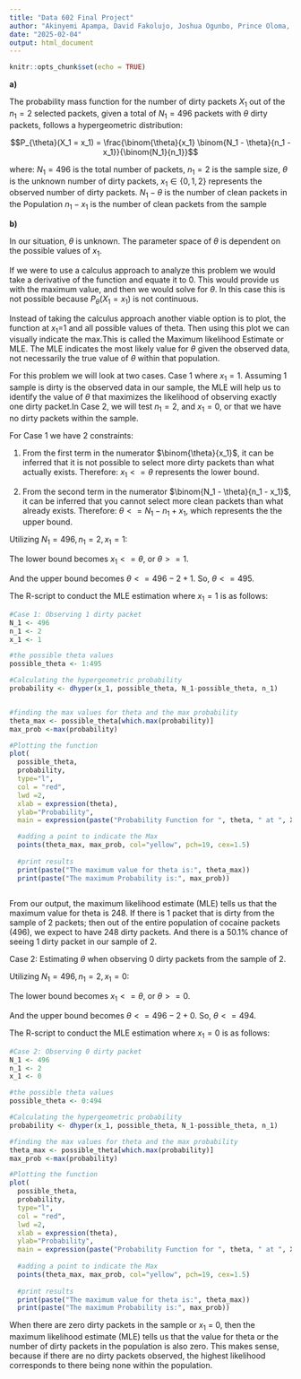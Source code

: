 ---
title: "Data 602 Final Project"
author: "Akinyemi Apampa, David Fakolujo, Joshua Ogunbo, Prince Oloma, Ravin Jayasuriya"
date: "2025-02-04"
output: html_document
---

```{r setup, include=FALSE}
knitr::opts_chunk$set(echo = TRUE)
```


**a)** 

The probability mass function for the number of dirty packets $X_1$ out of the $n_1 = 2$ selected packets, given a total of $N_1 = 496$ packets with $\theta$ dirty packets, follows a hypergeometric distribution:

$$P_{\theta}(X_1 = x_1) = \frac{\binom{\theta}{x_1} \binom{N_1 - \theta}{n_1 - x_1}}{\binom{N_1}{n_1}}$$

where:
$N_1 = 496$ is the total number of packets,
$n_1 = 2$ is the sample size,
$\theta$ is the unknown number of dirty packets,
$x_1 \in \{0, 1, 2\}$ represents the observed number of dirty packets.
$N_1 - \theta$ is the number of clean packets in the Population
$n_1 - x_1$ is the number of clean packets from the sample 

**b)**

In our situation, $\theta$ is unknown. The parameter space of $\theta$ is dependent on the possible values of $x_1$. 

If we were to use a calculus approach to analyze this problem we would take a derivative of the function and equate it to 0. This would provide us with the maximum value, and then we would solve for $\theta$. In this case this is not possible because $P_\theta (X_1 = x_1)$ is not continuous.

Instead of taking the calculus approach another viable option is to plot, the function at $x_1$=1 and all possible values of theta. Then using this plot we can visually indicate the max.This is called the Maximum likelihood Estimate or MLE. The MLE indicates the most likely value for $\theta$ given the observed data, not necessarily the true value of $\theta$ within that population. 

For this problem we will look at two cases. Case 1 where $x_1=1$. Assuming 1 sample is dirty is the observed data in our sample, the MLE will help us to identify the value of $\theta$ that maximizes the likelihood of observing exactly one dirty packet.In Case 2, we will test $n_1=2$, and $x_1=0$, or that we have no dirty packets within the sample. 

For Case 1 we have 2 constraints: 

1. From the first term in the numerator $\binom{\theta}{x_1}$, it can be inferred that it is not possible to select more dirty packets than what actually exists. Therefore: $x_1<=\theta$ represents the lower bound. 

2. From the second term in the numerator $\binom{N_1 - \theta}{n_1 - x_1}$, it can be inferred that you cannot select more clean packets than what already exists. Therefore: $\theta <= N_1 - n_1 +x_1$, which represents the the upper bound. 

Utilizing $N_1= 496, n_1= 2, x_1=1$:

The lower bound becomes $x_1<=\theta$, or $\theta >=1$.

And the upper bound becomes $\theta <= 496 - 2 +1$. So, $\theta <= 495$. 

The R-script to conduct the MLE estimation where $x_1=1$ is as follows: 

```{r}

#Case 1: Observing 1 dirty packet
N_1 <- 496
n_1 <- 2
x_1 <- 1

#the possible theta values 
possible_theta <- 1:495

#Calculating the hypergeometric probability
probability <- dhyper(x_1, possible_theta, N_1-possible_theta, n_1)


#finding the max values for theta and the max probability
theta_max <- possible_theta[which.max(probability)]
max_prob <-max(probability)

#Plotting the function
plot(
  possible_theta,
  probability,
  type="l", 
  col = "red", 
  lwd =2,
  xlab = expression(theta),
  ylab="Probability",
  main = expression(paste("Probability Function for ", theta, " at ", X[1], "=1")))

  #adding a point to indicate the Max
  points(theta_max, max_prob, col="yellow", pch=19, cex=1.5)
  
  #print results 
  print(paste("The maximum value for theta is:", theta_max))
  print(paste("The maximum Probability is:", max_prob))
  

```
From our output, the maximum likelihood estimate (MLE) tells us that the maximum value for theta is 248. If there is 1 packet that is dirty from the sample of 2 packets; then out of the entire population of cocaine packets (496), we expect to have 248 dirty packets. And there is a 50.1% chance of seeing 1 dirty packet in our sample of 2. 

Case 2: Estimating $\theta$ when observing 0 dirty packets from the sample of 2. 

Utilizing $N_1= 496, n_1= 2, x_1=0$:

The lower bound becomes $x_1<=\theta$, or $\theta >=0$.

And the upper bound becomes $\theta <= 496 - 2 +0$. So, $\theta <= 494$. 

The R-script to conduct the MLE estimation where $x_1=0$ is as follows: 

```{r}

#Case 2: Observing 0 dirty packet
N_1 <- 496
n_1 <- 2
x_1 <- 0

#the possible theta values 
possible_theta <- 0:494

#Calculating the hypergeometric probability
probability <- dhyper(x_1, possible_theta, N_1-possible_theta, n_1)

#finding the max values for theta and the max probability
theta_max <- possible_theta[which.max(probability)]
max_prob <-max(probability)

#Plotting the function
plot(
  possible_theta,
  probability,
  type="l", 
  col = "red", 
  lwd =2,
  xlab = expression(theta),
  ylab="Probability",
  main = expression(paste("Probability Function for ", theta, " at ", X[1], "=0")))
  
  #adding a point to indicate the Max
  points(theta_max, max_prob, col="yellow", pch=19, cex=1.5)
  
  #print results 
  print(paste("The maximum value for theta is:", theta_max))
  print(paste("The maximum Probability is:", max_prob))
```

When there are zero dirty packets in the sample or $x_1$ = 0, then the maximum likelihood estimate (MLE) tells us that the value for theta or the number of dirty packets in the population is also zero. This makes sense, because if there are no dirty packets observed, the highest likelihood corresponds to there being none within the population. 
